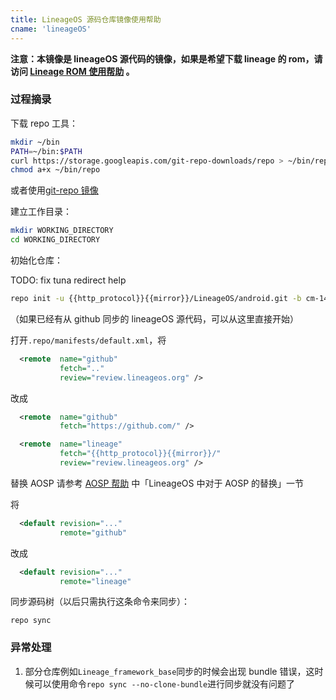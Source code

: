 ```yaml
---
title: LineageOS 源码仓库镜像使用帮助
cname: 'lineageOS'
---
```


**注意：本镜像是 lineageOS 源代码的镜像，如果是希望下载 lineage 的 rom，请访问 [Lineage ROM 使用帮助](/lineage-rom/) 。**

### 过程摘录

下载 repo 工具：

<CodeBlock>

```bash
mkdir ~/bin
PATH=~/bin:$PATH
curl https://storage.googleapis.com/git-repo-downloads/repo > ~/bin/repo
chmod a+x ~/bin/repo
```

</CodeBlock>

或者使用[git-repo 镜像](/git-repo/)

建立工作目录：

```bash
mkdir WORKING_DIRECTORY
cd WORKING_DIRECTORY
```

初始化仓库：

TODO: fix tuna redirect help

<CodeBlock>

```bash
repo init -u {{http_protocol}}{{mirror}}/LineageOS/android.git -b cm-14.1
```

</CodeBlock>

（如果已经有从 github 同步的 lineageOS 源代码，可以从这里直接开始）

打开`.repo/manifests/default.xml`，将

<CodeBlock>

```xml
  <remote  name="github"
           fetch=".."
           review="review.lineageos.org" />

```

</CodeBlock>

改成

<CodeBlock>

```xml
  <remote  name="github"
           fetch="https://github.com/" />

  <remote  name="lineage"
           fetch="{{http_protocol}}{{mirror}}/"
           review="review.lineageos.org" />
```

</CodeBlock>

替换 AOSP 请参考 [AOSP 帮助](/AOSP/) 中「LineageOS 中对于 AOSP 的替换」一节

将

<CodeBlock>

```xml
  <default revision="..."
           remote="github"
```

</CodeBlock>

改成

<CodeBlock>

```xml
  <default revision="..."
           remote="lineage"
```

</CodeBlock>

同步源码树（以后只需执行这条命令来同步）：

```
repo sync
```

### 异常处理
	
1. 部分仓库例如`Lineage_framework_base`同步的时候会出现 bundle 错误，这时候可以使用命令`repo sync --no-clone-bundle`进行同步就没有问题了
